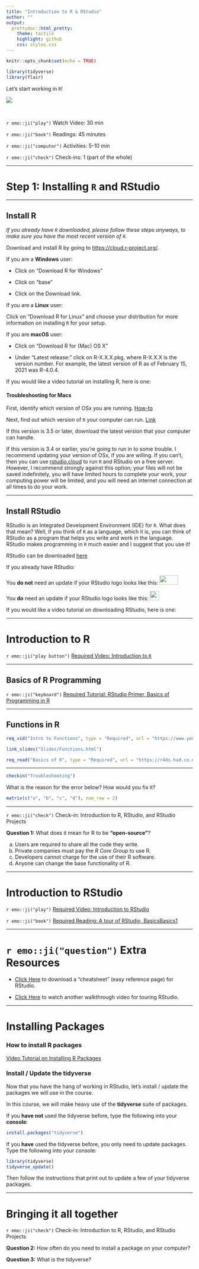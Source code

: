 ```yaml
---
title: "Introduction to R & RStudio"
author: ""
output:
  prettydoc::html_pretty:
    theme: tactile
    highlight: github
    css: styles.css
---
```


```r
knitr::opts_chunk$set(echo = TRUE)
```

```r
library(tidyverse)
library(flair)
```

Let's start working in `R`!

![](typing_R.gif)

</br>

`r emo::ji("play")` Watch Video: 30 min

`r emo::ji("book")` Readings: 45 minutes 

`r emo::ji("computer")` Activities: 5-10 min 

`r emo::ji("check")` Check-ins: 1 (part of the whole)

---

# Step 1: Installing `R` and RStudio

---

## Install R

*If you already have `R` downloaded, please follow these steps anyways, to make sure
you have the most recent version of `R`.*

Download and install R by going to [https://cloud.r-project.org/](https://cloud.r-project.org/).

If you are a **Windows** user: 

* Click on “Download R for Windows”

* Click on “base”

* Click on the Download link.


If you are a **Linux** user: 

Click on “Download R for Linux” and choose your distribution for more information on installing `R` for your setup.


If you are **macOS** user: 

* Click on “Download R for (Mac) OS X”

* Under “Latest release:” click on R-X.X.X.pkg, where R-X.X.X is the version number. For example, the latest version of R as of February 15, 2021 was R-4.0.4.

If you would like a video tutorial on installing R, here is one: [](https://vimeo.com/203516510)

#### Troubleshooting for Macs

First, identify which version of OSx you are running.  [How-to](https://support.apple.com/en-us/HT201260)

Next, find out which version of `R` your computer can run.  [Link](https://cran.r-project.org/bin/macosx/)

If this version is 3.5 or later, download the latest version that your computer
can handle.

If this version is 3.4 or earlier, you're going to run in to some trouble.  I
recommend updating your version of OSx, if you are willing.  If you can't, then
you can use [rstudio.cloud](rstudio.cloud) to run `R` and RStudio on a free
server.  However, I recommend strongly against this option; your files will not
be saved indefinitely, you will have limited hours to complete your work, your
computing power will be limited, and you will need an internet connection at all
times to do your work.

---

## Install RStudio

RStudio is an Integrated Development Environment (IDE) for `R`. What does that
mean? Well, if you think of `R` as a language, which it is, you can think of
RStudio as a program that helps you write and work in the language. RStudio
makes programming in `R` much easier and I suggest that you use it!

RStudio can be downloaded [here](https://rstudio.com/products/rstudio/download/)

If you already have RStudio:

You **do not** need an update if your RStudio logo looks like this: <img src='../../Images/other/rs_icon_new.png' height='25' width='50'>

You **do** need an update if your RStudio logo looks like this: <img src='../../Images/other/rs_icon_old.png' height='25' width='25'>

If you would like a video tutorial on downloading RStudio, here is one: [](https://vimeo.com/203516968)

---

# Introduction to R

`r emo::ji("play button")` [Required Video: Introduction to `R`](http://somup.com/creuribzT2)

---

## Basics of R Programming

`r emo::ji("keyboard")`  [Required Tutorial: RStudio Primer, Basics of Programming in R](https://rstudio.cloud/learn/primers/1.2)

---

## Functions in R

```r
req_vid("Intro to Functions", type = "Required", url = "https://www.youtube.com/embed/Cp_9y39ZRRM")
```


```r
link_slides("Slides/Functions.html")
```


```r
req_read("Basics of R", type = "Required", url = "https://r4ds.had.co.nz/workflow-basics.html")
```

---


```r
checkin("Troubleshooting")
```

What is the reason for the error below?  How would you fix it?

```r
matrix(c("a", "b", "c", "d"), num_row = 2)
```

---

`r emo::ji("check")` Check-in: Introduction to R, RStudio, and RStudio Projects

**Question 1:** What does it mean for R to be **"open-source"**?

a) Users are required to share all the code they write.
b) Private companies must pay the *R Core Group* to use R.
c) Developers cannot charge for the use of their R software.
d) Anyone can change the base functionality of R.

---

# Introduction to RStudio

`r emo::ji("play")` [Required Video: Introduction to RStudio](http://somup.com/creur3bzOr)

`r emo::ji("book")` [Required Reading: A tour of RStudio, BasicsBasics1](https://rladiessydney.org/courses/ryouwithme/01-basicbasics-1/)

---

# `r emo::ji("question")` Extra Resources

* [Click Here](https://github.com/rstudio/cheatsheets/raw/master/rstudio-ide.pdf) 
to download a "cheatsheet" (easy reference page) for RStudio.

* [Click Here](https://youtu.be/cnQ-v1UUWyE) to watch another walkthrough video for touring
RStudio.

---

# Installing Packages

### How to install R packages

[Video Tutorial on Installing R Packages](http://youtu.be/tXZDoMlXfTE?hd=1)


### Install / Update the tidyverse

Now that you have the hang of working in RStudio, let's install / update the 
packages we will use in the course. 

In this course, we will make heavy use of the **tidyverse** suite of packages.

If you **have not** used the tidyverse before, type the following into your **console**:

```r
install.packages("tidyverse")
```

If you **have** used the tidyverse before, you only need to update packages.  
Type the following into your console:

```r
library(tidyverse)
tidyverse_update()
```

Then follow the instructions that print out to update a few of your tidyverse packages.

---

# Bringing it all together

`r emo::ji("check")` Check-in: Introduction to R, RStudio, and RStudio Projects

**Question 2:** How often do you need to install a package on your computer? 

**Question 3:** What is the tidyverse? 
